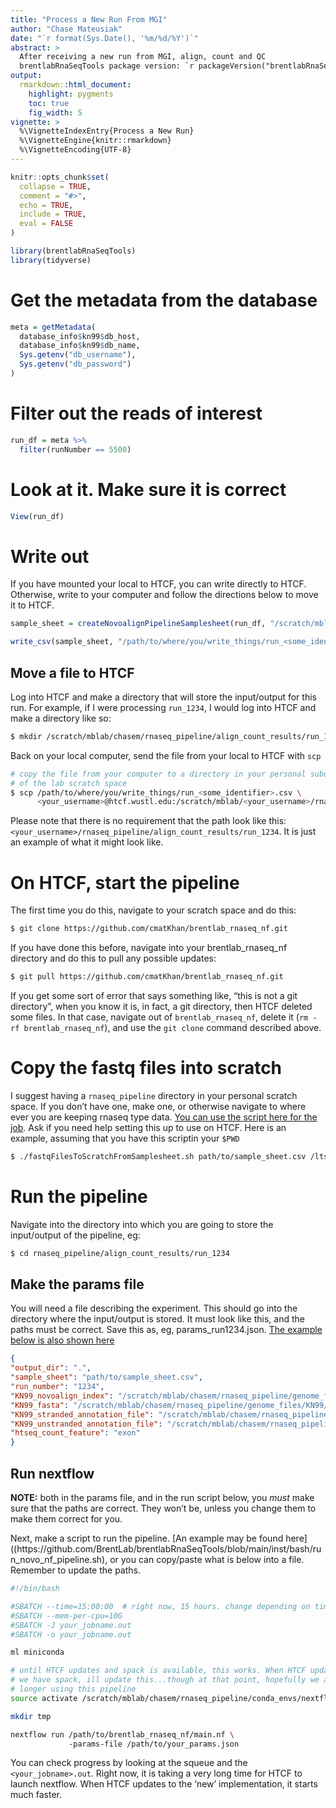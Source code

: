 ```yaml
---
title: "Process a New Run From MGI"
author: "Chase Mateusiak"
date: "`r format(Sys.Date(), '%m/%d/%Y')`"
abstract: >
  After receiving a new run from MGI, align, count and QC
  brentlabRnaSeqTools package version: `r packageVersion("brentlabRnaSeqTools")`
output:
  rmarkdown::html_document:
    highlight: pygments
    toc: true
    fig_width: 5
vignette: >
  %\VignetteIndexEntry{Process a New Run}
  %\VignetteEngine{knitr::rmarkdown}
  %\VignetteEncoding{UTF-8}
---
```


```r
knitr::opts_chunk$set(
  collapse = TRUE,
  comment = "#>",
  echo = TRUE,
  include = TRUE,
  eval = FALSE
)
```

```r
library(brentlabRnaSeqTools)
library(tidyverse)
```

# Get the metadata from the database

```r
meta = getMetadata(
  database_info$kn99$db_host,
  database_info$kn99$db_name,
  Sys.getenv("db_username"),
  Sys.getenv("db_password")
)
```

# Filter out the reads of interest

```r
run_df = meta %>%
  filter(runNumber == 5500)
```

# Look at it. Make sure it is correct

```r
View(run_df)
```

# Write out

If you have mounted your local to HTCF, you can write directly to HTCF. Otherwise,
write to your computer and follow the directions below to move it to HTCF.

```r
sample_sheet = createNovoalignPipelineSamplesheet(run_df, "/scratch/mblab/chasem/rnaseq_pipeline/scratch_sequence")

write_csv(sample_sheet, "/path/to/where/you/write_things/run_<some_identifier>.csv")
```

## Move a file to HTCF

Log into HTCF and make a directory that will store the input/output for this 
run. For example, if I were processing 
`run_1234`, I would log into HTCF and make a directory like so:

```bash
$ mkdir /scratch/mblab/chasem/rnaseq_pipeline/align_count_results/run_1234
```

Back on your local computer, send the file from your local to HTCF with `scp`

```bash
# copy the file from your computer to a directory in your personal subdirectory 
# of the lab scratch space
$ scp /path/to/where/you/write_things/run_<some_identifier>.csv \ 
      <your_username>@htcf.wustl.edu:/scratch/mblab/<your_username>/rnaseq_pipeline/align_count_results/run_1234
```

Please note that there is no requirement that the path look like this:
`<your_username>/rnaseq_pipeline/align_count_results/run_1234`. It is just an 
example of what it might look like.

# On HTCF, start the pipeline

The first time you do this, navigate to your scratch space and do this:

```bash
$ git clone https://github.com/cmatKhan/brentlab_rnaseq_nf.git
```

If you have done this before, navigate into your brentlab_rnaseq_nf directory 
and do this to pull any possible updates:

```bash
$ git pull https://github.com/cmatKhan/brentlab_rnaseq_nf.git
```

If you get some sort of error that says something like, "this is not a git directory",
when you know it is, in fact, a git directory, then HTCF deleted some files. 
In that case, navigate out of `brentlab_rnaseq_nf`, delete it 
(`rm -rf brentlab_rnaseq_nf`), and use the `git clone` command described above.

# Copy the fastq files into scratch

I suggest having a `rnaseq_pipeline` directory in your personal scratch space. 
If you don't have one, make one, or otherwise navigate to where ever you are 
keeping rnaseq type data. 
[You can use the script here for the job](https://github.com/BrentLab/brentlabRnaSeqTools/blob/main/inst/bash/fastqFilesToScratchFromSamplesheet.sh). 
Ask if you need help setting this up to use on HTCF. Here is an example, assuming 
that you have this scriptin your `$PWD`


```bash
$ ./fastqFilesToScratchFromSamplesheet.sh path/to/sample_sheet.csv /lts/mblab/sequence_data/rnaseq_data/lts_sequence
```

# Run the pipeline
Navigate into the directory into which you are going to store the input/output 
of the pipeline, eg:

```bash
$ cd rnaseq_pipeline/align_count_results/run_1234
```

## Make the params file

You will need a file describing the experiment. This should go into the directory 
where the input/output is stored. It must look like this, and the paths must be 
correct. Save this as, eg, params_run1234.json. [The example below is also shown 
here](https://github.com/BrentLab/brentlabRnaSeqTools/blob/main/inst/params_example.json)

```json
{
"output_dir": ".",
"sample_sheet": "path/to/sample_sheet.csv",
"run_number": "1234",
"KN99_novoalign_index": "/scratch/mblab/chasem/rnaseq_pipeline/genome_files/KN99/KN99_genome_fungidb.nix",
"KN99_fasta": "/scratch/mblab/chasem/rnaseq_pipeline/genome_files/KN99/KN99_genome_fungidb.fasta",
"KN99_stranded_annotation_file": "/scratch/mblab/chasem/rnaseq_pipeline/genome_files/KN99/KN99_stranded_annotations_fungidb_augment.gff",
"KN99_unstranded_annotation_file": "/scratch/mblab/chasem/rnaseq_pipeline/genome_files/KN99/KN99_no_strand_annotations_fungidb_augment.gff",
"htseq_count_feature": "exon"
}

```

## Run nextflow

__NOTE:__ both in the params file, and in the run script below, you _must_ make 
sure that the paths are correct. They won't be, unless you change them to make 
them correct for you.

Next, make a script to run the pipeline. [An example may be found here]((https://github.com/BrentLab/brentlabRnaSeqTools/blob/main/inst/bash/run_novo_nf_pipeline.sh), 
or you can copy/paste what is below into a file. Remember to update the paths.

```bash
#!/bin/bash

#SBATCH --time=15:00:00  # right now, 15 hours. change depending on time expectation to run
#SBATCH --mem-per-cpu=10G
#SBATCH -J your_jobname.out
#SBATCH -o your_jobname.out

ml miniconda

# until HTCF updates and spack is available, this works. When HTCF updates and 
# we have spack, ill update this...though at that point, hopefully we are no 
# longer using this pipeline
source activate /scratch/mblab/chasem/rnaseq_pipeline/conda_envs/nextflow

mkdir tmp

nextflow run /path/to/brentlab_rnaseq_nf/main.nf \ 
             -params-file /path/to/your_params.json

```

You can check progress by looking at the squeue and the `<your_jobname>.out`. 
Right now, it is taking a very long time for HTCF to launch nextflow. When HTCF 
updates to the 'new' implementation, it starts much faster.

